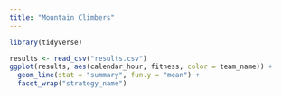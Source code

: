 ```yaml
---
title: "Mountain Climbers"
---
```


```r
library(tidyverse)
```

```r
results <- read_csv("results.csv")
ggplot(results, aes(calendar_hour, fitness, color = team_name)) +
  geom_line(stat = "summary", fun.y = "mean") +
  facet_wrap("strategy_name")
```